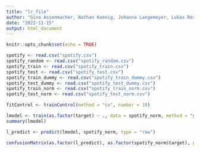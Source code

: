 ```yaml
---
title: "lr_file"
author: "Gino Assenmacher, Nathan Koenig, Johanna Langemeyer, Lukas Resch, Ben Roemer"
date: "2022-11-15"
output: html_document
---
```


```r
knitr::opts_chunk$set(echo = TRUE)
```

```r

spotify <- read.csv("spotify.csv")
spotify_random <- read.csv("spotify_random.csv")
spotify_train <- read.csv("spotify_train.csv")
spotify_test <- read.csv("spotify_test.csv")
spotify_train_dummy <- read.csv("spotify_train_dummy.csv")
spotify_test_dummy <- read.csv("spotify_test_dummy.csv")
spotify_train_norm <- read.csv("spotify_train_norm.csv")
spotify_test_norm <- read.csv("spotify_test_norm.csv")

```


```r

fitControl <- trainControl(method = "cv", number = 10)

lmodel <- train(as.factor(target) ~ ., data = spotify_norm, method = "glm", trControl = fitControl, family = "binomial")
summary(lmodel)

l_predict <- predict(lmodel, spotify_norm, type = "raw")

confusionMatrix(as.factor(l_predict), as.factor(spotify_norm$target), positive = "1")

```

